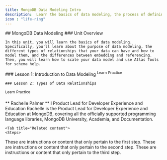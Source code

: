```yaml
---
title: MongoDB Data Modeling Intro
description:  Learn the basics of data modeling, the process of defining how data is stored and the relationships among different entities in your data, in MongoDB.
icon : "life-ring" 
---
```


<Tabs>
  <Tab title="Overview">
    ## MongoDB Data Modeling
    ### Unit Overview

    In this unit, you will learn the basics of data modeling. Specifically, you'll learn about the purpose of data modeling, the different types of relationships that your data can have and how to model them, and the differences between embedding and referencing. Then, you will learn how to scale your data model and use Atlas Tools for schema help.


  </Tab>
  <Tab title="Lessons">
    ### Lesson 1: Introduction to Data Modeling
   <sup>Learn</sup> 
    <sup>Practice</sup> 
    
    ### Lesson 2: Types of Data Relationships
   <sup>Learn</sup> 
    <sup>Practice</sup> 

  </Tab>

  <Tab title="Authors">
    ** Rachelle Palmer ** I Product Lead for Developer Experience and Education
    Rachelle is the Product Lead for Developer Experience and Education at MongoDB, covering all the officially supported programming language libraries, MongoDB University, Academia, and Documentation.
  </Tab>

    <Tab title="Related content">
    <Steps>
  <Step title="First content">
    These are instructions or content that only pertain to the first step.
  </Step>
  <Step title="Second Step">
    These are instructions or content that only pertain to the second step.
  </Step>
  <Step title="Third Step">
    These are instructions or content that only pertain to the third step.
  </Step>
</Steps>
  </Tab>
</Tabs>